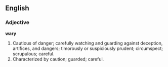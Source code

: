 ==English==

===Adjective===

'''wary'''

#Cautious of danger; carefully watching and guarding against deception, artifices, and dangers; timorously or suspiciously prudent; circumspect; scrupulous; careful.
#Characterized by caution; guarded; careful.